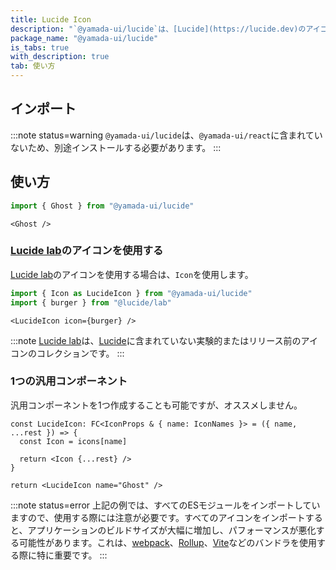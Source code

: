```yaml
---
title: Lucide Icon
description: "`@yamada-ui/lucide`は、[Lucide](https://lucide.dev)のアイコンにYamada UIのスタイルシステムを取り入れたコンポーネントです。"
package_name: "@yamada-ui/lucide"
is_tabs: true
with_description: true
tab: 使い方
---
```


## インポート

<PackageManagers packageNameOrCommand="@yamada-ui/lucide" />

:::note status=warning
`@yamada-ui/lucide`は、`@yamada-ui/react`に含まれていないため、別途インストールする必要があります。
:::

## 使い方

```ts
import { Ghost } from "@yamada-ui/lucide"
```

```tsx
<Ghost />
```

### [Lucide lab](https://github.com/lucide-icons/lucide-lab)のアイコンを使用する

[Lucide lab](https://github.com/lucide-icons/lucide-lab)のアイコンを使用する場合は、`Icon`を使用します。

```ts
import { Icon as LucideIcon } from "@yamada-ui/lucide"
import { burger } from "@lucide/lab"
```

```tsx
<LucideIcon icon={burger} />
```

:::note
[Lucide lab](https://github.com/lucide-icons/lucide-lab)は、[Lucide](https://lucide.dev)に含まれていない実験的またはリリース前のアイコンのコレクションです。
:::

### 1つの汎用コンポーネント

汎用コンポーネントを1つ作成することも可能ですが、オススメしません。

```tsx live=false
const LucideIcon: FC<IconProps & { name: IconNames }> = ({ name, ...rest }) => {
  const Icon = icons[name]

  return <Icon {...rest} />
}

return <LucideIcon name="Ghost" />
```

:::note status=error
上記の例では、すべてのESモジュールをインポートしていますので、使用する際には注意が必要です。すべてのアイコンをインポートすると、アプリケーションのビルドサイズが大幅に増加し、パフォーマンスが悪化する可能性があります。これは、[webpack](https://webpack.js.org/)、[Rollup](https://rollupjs.org/)、[Vite](https://vitejs.dev/)などのバンドラを使用する際に特に重要です。
:::
